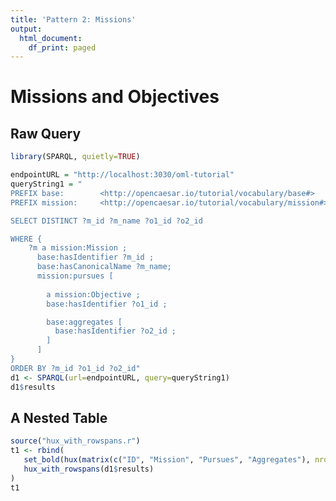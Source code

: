 ```yaml
---
title: 'Pattern 2: Missions'
output:
  html_document:
    df_print: paged
---
```


# Missions and Objectives

## Raw Query

```r
library(SPARQL, quietly=TRUE)

endpointURL = "http://localhost:3030/oml-tutorial"
queryString1 = "
PREFIX base:        <http://opencaesar.io/tutorial/vocabulary/base#>
PREFIX mission:     <http://opencaesar.io/tutorial/vocabulary/mission#>

SELECT DISTINCT ?m_id ?m_name ?o1_id ?o2_id

WHERE {
	?m a mission:Mission ;
	  base:hasIdentifier ?m_id ;
	  base:hasCanonicalName ?m_name;
	  mission:pursues [
 
        a mission:Objective ;
        base:hasIdentifier ?o1_id ;

        base:aggregates [
          base:hasIdentifier ?o2_id ;
        ]
      ]
}
ORDER BY ?m_id ?o1_id ?o2_id"
d1 <- SPARQL(url=endpointURL, query=queryString1)
d1$results
```

## A Nested Table

```r
source("hux_with_rowspans.r")
t1 <- rbind(
   set_bold(hux(matrix(c("ID", "Mission", "Pursues", "Aggregates"), nrow=1))),
   hux_with_rowspans(d1$results)
)
t1
```

